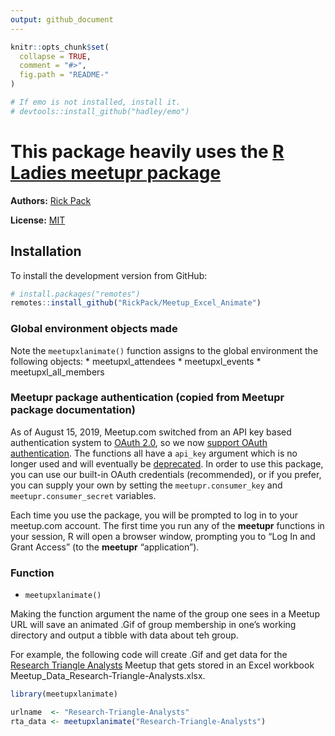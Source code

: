 ```yaml
---
output: github_document
---
```


<!-- README.md is generated from README.Rmd. Please edit the Rmd file -->

```r
knitr::opts_chunk$set(
  collapse = TRUE,
  comment = "#>",
  fig.path = "README-"
)

# If emo is not installed, install it.
# devtools::install_github("hadley/emo")
```

# This package heavily uses the [R Ladies meetupr package](https://github.com/rladies/meetupr)

**Authors:** [Rick Pack](http://github.com/RickPack/)

**License:** [MIT](https://opensource.org/licenses/MIT)

## Installation

To install the development version from GitHub:

```r
# install.packages("remotes")
remotes::install_github("RickPack/Meetup_Excel_Animate")
```

### Global environment objects made

Note the `meetupxlanimate()` function assigns to the global environment the following objects:
* meetupxl_attendees
* meetupxl_events
* meetupxl_all_members

### Meetupr package authentication (copied from Meetupr package documentation)

As of August 15, 2019, Meetup.com switched from an API key based authentication system to [OAuth 2.0](https://www.meetup.com/meetup_api/auth/), so we now [support OAuth authentication](https://github.com/rladies/meetupr/issues/51).  The functions all have a `api_key` argument which is no longer used and will eventually be [deprecated](https://github.com/rladies/meetupr/issues/59).  In order to use this package, you can use our built-in OAuth credentials (recommended), or if you prefer, you can supply your own by setting the `meetupr.consumer_key` and `meetupr.consumer_secret` variables. 

Each time you use the package, you will be prompted to log in to your meetup.com account.  The first time you run any of the **meetupr** functions in your session, R will open a browser window, prompting you to "Log In and Grant Access" (to the **meetupr** "application").

### Function

* `meetupxlanimate()`

Making the function argument the name of the group one sees in a Meetup URL will save an animated .Gif of group membership in one's working directory and output a tibble with data about teh group.

For example, the following code will create .Gif and get data for the [Research Triangle Analysts](https://www.meetup.com/Research-Triangle-Analysts/) Meetup that gets stored in an Excel workbook Meetup_Data_Research-Triangle-Analysts.xlsx.

```r
library(meetupxlanimate)

urlname  <- "Research-Triangle-Analysts"
rta_data <- meetupxlanimate("Research-Triangle-Analysts")
```
